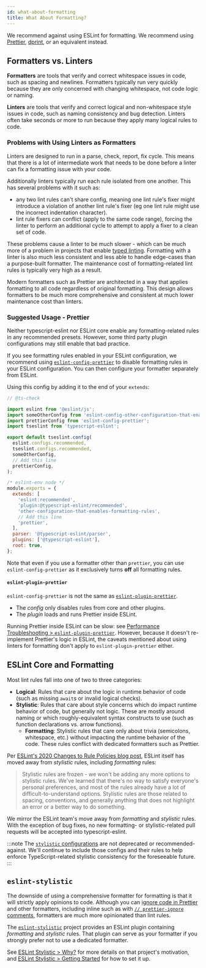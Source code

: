 ```yaml
---
id: what-about-formatting
title: What About Formatting?
---
```



We recommend against using ESLint for formatting.
We recommend using [Prettier](https://prettier.io), [dprint](https://dprint.dev), or an equivalent instead.

## Formatters vs. Linters

**Formatters** are tools that verify and correct whitespace issues in code, such as spacing and newlines.
Formatters typically run very quickly because they are only concerned with changing whitespace, not code logic or naming.

**Linters** are tools that verify and correct logical and non-whitespace style issues in code, such as naming consistency and bug detection.
Linters often take seconds or more to run because they apply many logical rules to code.

### Problems with Using Linters as Formatters

Linters are designed to run in a parse, check, report, fix cycle. This means that there is a lot of intermediate work that needs to be done before a linter can fix a formatting issue with your code.

Additionally linters typically run each rule isolated from one another. This has several problems with it such as:

- any two lint rules can't share config, meaning one lint rule's fixer might introduce a violation of another lint rule's fixer (eg one lint rule might use the incorrect indentation character).
- lint rule fixers can conflict (apply to the same code range), forcing the linter to perform an additional cycle to attempt to apply a fixer to a clean set of code.

These problems cause a linter to be much slower - which can be much more of a problem in projects that enable [typed linting](../getting-started/Typed_Linting.mdx).
Formatting with a linter is also much less consistent and less able to handle edge-cases than a purpose-built formatter.
The maintenance cost of formatting-related lint rules is typically very high as a result.

Modern formatters such as Prettier are architected in a way that applies formatting to all code regardless of original formatting.
This design allows formatters to be much more comprehensive and consistent at much lower maintenance cost than linters.

### Suggested Usage - Prettier

Neither typescript-eslint nor ESLint core enable any formatting-related rules in any recommended presets.
However, some third party plugin configurations may still enable that bad practice.

If you see formatting rules enabled in your ESLint configuration, we recommend using [`eslint-config-prettier`](https://github.com/prettier/eslint-config-prettier) to disable formatting rules in your ESLint configuration.
You can then configure your formatter separately from ESLint.

Using this config by adding it to the end of your `extends`:

<Tabs groupId="eslint-config">
<TabItem value="Flat Config">

```js title="eslint.config.mjs"
// @ts-check

import eslint from '@eslint/js';
import someOtherConfig from 'eslint-config-other-configuration-that-enables-formatting-rules';
import prettierConfig from 'eslint-config-prettier';
import tseslint from 'typescript-eslint';

export default tseslint.config(
  eslint.configs.recommended,
  tseslint.configs.recommended,
  someOtherConfig,
  // Add this line
  prettierConfig,
);
```

</TabItem>
<TabItem value="Legacy Config">

```js title=".eslintrc.js"
/* eslint-env node */
module.exports = {
  extends: [
    'eslint:recommended',
    'plugin:@typescript-eslint/recommended',
    'other-configuration-that-enables-formatting-rules',
    // Add this line
    'prettier',
  ],
  parser: '@typescript-eslint/parser',
  plugins: ['@typescript-eslint'],
  root: true,
};
```

</TabItem>
</Tabs>

Note that even if you use a formatter other than `prettier`, you can use `eslint-config-prettier` as it exclusively turns **off** all formatting rules.

#### `eslint-plugin-prettier`

`eslint-config-prettier` is not the same as [`eslint-plugin-prettier`](https://github.com/prettier/eslint-plugin-prettier).

- The _config_ only disables rules from core and other plugins.
- The _plugin_ loads and runs Prettier inside ESLint.

Running Prettier inside ESLint can be slow: see [Performance Troubleshooting > `eslint-plugin-prettier`](../troubleshooting/typed-linting/Performance.mdx#eslint-plugin-prettier).
However, because it doesn't re-implement Prettier's logic in ESLint, the caveats mentioned about using linters for formatting don't apply to `eslint-plugin-prettier` either.

## ESLint Core and Formatting

Most lint rules fall into one of two to three categories:

- **Logical**: Rules that care about the logic in runtime behavior of code (such as missing `await`s or invalid logical checks).
- **Stylistic**: Rules that care about style concerns which do impact runtime behavior of code, but generally not logic. These are mostly around naming or which roughly-equivalent syntax constructs to use (such as function declarations vs. arrow functions).
  - **Formatting**: Stylistic rules that care only about trivia (semicolons, whitespace, etc.) without impacting the runtime behavior of the code. These rules conflict with dedicated formatters such as Prettier.

Per [ESLint's 2020 Changes to Rule Policies blog post](https://eslint.org/blog/2020/05/changes-to-rules-policies#what-are-the-changes), ESLint itself has moved away from _stylistic_ rules, including _formatting_ rules:

> Stylistic rules are frozen - we won't be adding any more options to stylistic rules.
> We've learned that there's no way to satisfy everyone's personal preferences, and most of the rules already have a lot of difficult-to-understand options.
> Stylistic rules are those related to spacing, conventions, and generally anything that does not highlight an error or a better way to do something.

We mirror the ESLint team's move away from _formatting_ and _stylistic_ rules.
With the exception of bug fixes, no new formatting- or stylistic-related pull requests will be accepted into typescript-eslint.

:::note
The [`stylistic` configurations](../users/Shared_Configurations.mdx#stylistic) are not deprecated or recommended-against.
We'll continue to include those configs and their rules to help enforce TypeScript-related stylistic consistency for the foreseeable future.
:::

## `eslint-stylistic`

The downside of using a comprehensive formatter for formatting is that it will strictly apply opinions to code.
Although you can [ignore code in Prettier](https://prettier.io/docs/en/ignore.html) and other formatters, including inline such as with [`// prettier-ignore` comments](https://prettier.io/docs/en/ignore.html#javascript), formatters are much more opinionated than lint rules.

The [`eslint-stylistic`](https://eslint.style) project provides an ESLint plugin containing _formatting_ and _stylistic_ rules.
That plugin can serve as your formatter if you strongly prefer not to use a dedicated formatter.

See [ESLint Stylistic > Why?](https://eslint.style/guide/why) for more details on that project's motivation, and [ESLint Stylistic > Getting Started](https://eslint.style/guide/getting-started) for how to set it up.
